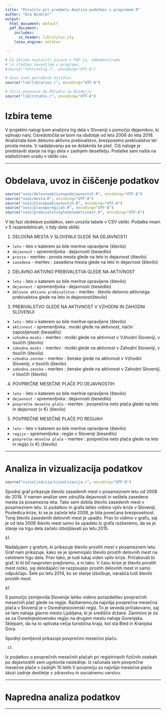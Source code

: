 ```yaml
---
title: "Poročilo pri predmetu Analiza podatkov s programom R"
author: "Eva Winkler"
output:
  html_document: default
  pdf_document:
    includes:
      in_header: lib/styles.sty
    latex_engine: xelatex

---
```


```r
# Če želimo nastaviti pisave v PDF-ju, odkomentiramo
# in sledimo navodilom v programu.
#source("fontconfig.r", encoding="UTF-8")

# Uvoz vseh potrebnih knjižnic
source("lib/libraries.r", encoding="UTF-8")
```

```r
# Izris povezave do RStudia na Binderju
source("lib/rstudio.r", encoding="UTF-8")
```

# Izbira teme

V projektni nalogi bom analizira trg dela v Sloveniji s pomočjo dejavnikov, ki vplivajo nanj. Osredotočila se bom na obdobje od leta 2008 do leta 2018. Analizirala bom delovno aktivno prebivalstvo, brezposelno prebivalstvo ter prosta mesta. V nadaljevanju pa se dotaknila še plač. Cilj naloge je predstaviti stanje na trgu dela v zadnjem desetletju. Podatke sem našla na statističnem uradu v obliki csv. 



***

# Obdelava, uvoz in čiščenje podatkov

```r
source("uvoz/delovnoaktivnopodejavnostih.R", encoding="UTF-8")
source("uvoz/mesta.R", encoding="UTF-8")
source("uvoz/placepodejavnostih.R", encoding="UTF-8")
source("uvoz/placeporegijah.R", encoding="UTF-8")
source("uvoz/prebivalstvogledenaaktivnost.R", encoding="UTF-8")
```

V tej fazi obdelave podatkov, sem uvozila tabele v CSV obliki. Podatke imam v 5 razpredelnicah, v *tidy data* obliki. 

1.  DELOVNA MESTA V SLOVENIJI GLEDE NA DEJAVNOSTI 

  - `leto` - leto v katerem so bile meritve opravljene (število)
  - `dejavnost` - spremenljivka : dejavnosti (besedilo)
  - `prosta` - meritev : prosta mesta glede na leto in dejavnost  (število)
  - `zasedena` - meritev : zasedena mesta glede na leto in dejavnost  (število)
  
2. DELAVNO AKTIVNO PREBIVALSTVA GLEDE NA AKTIVNOST

  - `leto` - leto v katerem so bile meritve opravljene (število)
  - `dejavnost` - spremenljivka : dejavnosti (besedilo)
  - `delovno aktivno prebivalstvo` - meritev : število delovno aktivnega prebivalstva glede na leto in dejavnost(število)
  
3. PREBIVALSTVO GLEDE NA AKTIVNOST V VZHODNI IN ZAHODNI SLOVENIJI

  - `leto` - leto v katerem so bile meritve opravljene (število)
  - `aktivnost` - spremenljivka : moski glede na aktivnost, način zaposljenosti (besedilo)
  - `vzhodna.moski` - meritev : moški glede na aktivnost v Vzhodni Sloveniji, v  tisočih  (število)
  - `zahodna.moski` - meritev : moški glede na aktivnost v Zahodni Sloveniji, v  tisočih  (število)
  - `vzhodna.zenske` - meritev : ženske glede na aktivnost v Vzhodni Sloveniji, v  tisočih (število)
  - `zahodna.zenske` - meritev : ženske glede na aktivnost v Zahodni Sloveniji, v  tisočih  (število)
  
4. POVPREČNE MESEČNE PLAČE PO DEJAVNOSTIH 

  - `leto` - leto v katerem so bile meritve opravljene (število)
  - `dejavnost` - spremenljivka : dejavnosti (besedilo)
  - `povprečna mesečna plača` - meritev : povprečna neto plača glede na leto in dejavnost (v €) (število)
  
5. POVPREČNE MESEČNE PLAČE PO REGIJAH 

 - `leto` - leto v katerem so bile meritve opravljene (število)
  - `regije` - spremenljivka : regije v Sloveniji (besedilo)
  - `povprečna mesečna plača` - meritev : povprečna neto plača glede na leto in regijo  (v €) (število)
  
***

# Analiza in vizualizacija podatkov

```r
source("vizualizacija/vizualizacija.r", encoding="UTF-8")
```

Spodnji graf prikazuje število zasedenih mest v posameznem letu od 2008 do 2018. V namen analize sem združila dejavnosti in seštela zasedena mesta za posamezna leta. Tako sem dobila število zasedenih mest v posameznem letu. Iz podatkov in grafa lahko vidimo vpliv krize v Sloveniji. Posledica krize, ki se je začela leta 2008, je bila povečana brezposelnost. Torej število zasedenih delovnih mest je upadlo. Prav to vidimo v grafu, saj je od leta 2008 število mest samo še upadalo.Iz grafa razberemo, da se je stanje na trgu dela začelo izboljšavati po letu 2015.

```r
g1
```

Nadaljujem z grafom, ki prikazuje število prostih mest v posameznem letu. Graf nam prikazuje, kako se je spreminjalo število prostih delovnih mest na celotnem trgu dela. Prav tako, je tudi tukaj viden vpliv krize. Pričakovali bi graf, ki bi bil nasproten prejšnemu, a ni tako. V času krize je število prostih mest nizko, saj delodajalci ne razpisujejo prostih delovnih mest in samo odpuščajo. Šele po letu 2014, ko se stanje izbolšuje, narašča tudi število prostih mest. 
```r
g2
```
S pomočjo zemljevida Slovenije lahko vidimo porazdelitev povprečnih mesečnih plač glede na regije. Razberemo,da najvišja povprečna mesečna plača v Sloveniji je v Osrednjeslovenski regiji. To je seveda pričakovano, saj se tam nahaja glavno mesto Ljubljana, ki je središče države. Zanimivo je za se za Osrednjeslovensko regijo na drugem mestu nahaja Gorenjska. Sklepam, da na to vplivata večja turistična kraja, kot sta Bled in Kranjska Gora. 

Spodnji zemljevid prikazuje povprečno mesečno plačo. 

```r
 z1
```

Iz podatkov o povprečnih mesečnih plačah pri registriranih fizičnih osebah po dejavnostih sem ugotovila naslednje. Iz računala sem povprečne mesečne plače v zadnjih 10 letih.V povprečju so najvišje mesečne plače skozi zadnje destletje v zdravstvu in socialnemu varstvu. 


***

# Napredna analiza podatkov


***

